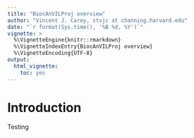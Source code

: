 ```yaml
---
title: "BiocAnVILProj overview"
author: "Vincent J. Carey, stvjc at channing.harvard.edu"
date: "`r format(Sys.time(), '%B %d, %Y')`"
vignette: >
  %\VignetteEngine{knitr::rmarkdown}
  %\VignetteIndexEntry{BiocAnVILProj overview}
  %\VignetteEncoding{UTF-8}
output:
  html_vignette:
    toc: yes
---
```


# Introduction

Testing
